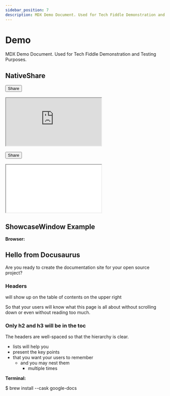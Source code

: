 ```yaml
---
sidebar_position: 7
description: MDX Demo Document. Used for Tech Fiddle Demonstration and Testing Purposes.
---
```


# Demo

MDX Demo Document. Used for Tech Fiddle Demonstration and Testing Purposes.

## NativeShare

<CssVarsProvider>
  <Button id="share-button" size="sm" variant="soft"><i class="fa-solid fa-share-nodes"></i>  Share</Button>
</CssVarsProvider>
<br></br>
<iframe src="https://cdn.complabs.in/html/sharebtn/index.html" title="Share"></iframe>
<br></br>
<button id="share-button" class="bg-indigo-500 hover:bg-indigo-700 text-white font-bold py-2 px-4 rounded"><i class="fa-solid fa-share-nodes"></i> Share</button>
<br></br>
<iframe src="/html/sharebtn/sharebtn.html" title="Share"></iframe>
<script src="/html/sharebtn/script.js"></script>

## ShowcaseWindow Example

**Browser:**

<Browser background="#ff00ff" color="#ffffff">

<h2>Hello from Docusaurus</h2>

Are you ready to create the documentation site for your open source project?

<h3>Headers</h3>

will show up on the table of contents on the upper right

So that your users will know what this page is all about without scrolling down or even without reading too much.

<h3>Only h2 and h3 will be in the toc</h3>

The headers are well-spaced so that the hierarchy is clear.

- lists will help you
- present the key points
- that you want your users to remember
  - and you may nest them
    - multiple times

</Browser>

**Terminal:**

<Terminal title="Terminal" background="#ff00ff">
  $ brew install --cask google-docs
</Terminal>
